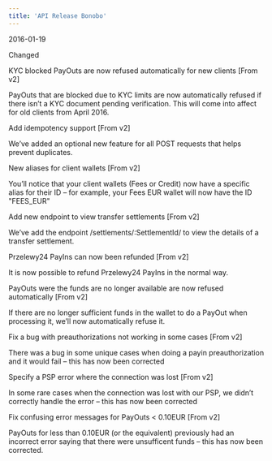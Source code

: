```yaml
---  
title: 'API Release Bonobo'  
---
```


<span class="date">2016-01-19</span>  
  
  
<div class="pill pill-purple">Changed</div>  
  

KYC blocked PayOuts are now refused automatically for new clients [From v2]  

PayOuts that are blocked due to KYC limits are now automatically refused if there isn’t a KYC document pending verification. This will come into affect for old clients from April 2016.  

Add idempotency support [From v2]  

We’ve added an optional new feature for all POST requests that helps prevent duplicates.  

New aliases for client wallets [From v2]  

You’ll notice that your client wallets (Fees or Credit) now have a specific alias for their ID – for example, your Fees EUR wallet will now have the ID "FEES_EUR"  

Add new endpoint to view transfer settlements [From v2]  

We’ve add the endpoint /settlements/:SettlementId/ to view the details of a transfer settlement.  

Przelewy24 PayIns can now been refunded [From v2]  

It is now possible to refund Przelewy24 PayIns in the normal way.  

PayOuts were the funds are no longer available are now refused automatically [From v2]  

If there are no longer sufficient funds in the wallet to do a PayOut when processing it, we’ll now automatically refuse it.  

Fix a bug with preauthorizations not working in some cases [From v2]  

There was a bug in some unique cases when doing a payin preauthorization and it would fail – this has now been corrected  

Specify a PSP error where the connection was lost [From v2]  

In some rare cases when the connection was lost with our PSP, we didn’t correctly handle the error – this has now been corrected  

Fix confusing error messages for PayOuts < 0.10EUR [From v2]  

PayOuts for less than 0.10EUR (or the equivalent) previously had an incorrect error saying that there were unsufficent funds – this has now been corrected.